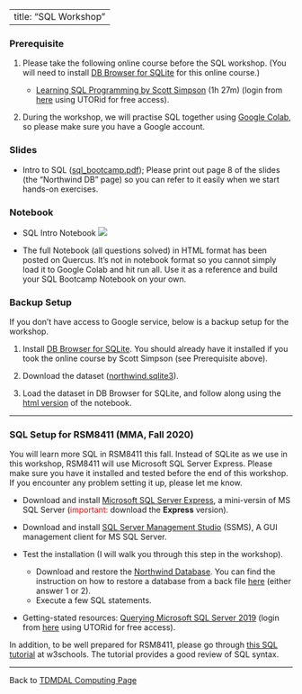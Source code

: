<style>
ol ul {
    margin-bottom: 10px;
}
</style>

---
title: "SQL Workshop"
---

### Prerequisite

1. Please take the following online course before the SQL workshop. (You will need to install [DB Browser for SQLite](https://sqlitebrowser.org/){target="_blank"} for this online course.)

    * [Learning SQL Programming by Scott Simpson](https://www.linkedin.com/learning/learning-sql-programming){target="_blank"} (1h 27m) (login from [here](https://onesearch.library.utoronto.ca/linkit/lyndacom-online-courses){target="_blank"} using UTORid for free access).

2. During the workshop, we will practise SQL together using [Google Colab](https://colab.research.google.com/){target="_blank"}, so please make sure you have a Google account.

### Slides

* Intro to SQL ([sql_bootcamp.pdf](sql_bootcamp.pdf)); Please print out page 8 of the slides (the "Northwind DB" page) so you can refer to it easily when we start hands-on exercises.

### Notebook

* SQL Intro Notebook [![](colab-badge.svg)](https://colab.research.google.com/github/tdmdal/mma-sql/blob/master/docs/SQL_Intro_Sqlite.ipynb)

* The full Notebook (all questions solved) in HTML format has been posted on Quercus. It's not in notebook format so you cannot simply load it to Google Colab and hit run all. Use it as a reference and build your SQL Bootcamp Notebook on your own.

### Backup Setup

If you don't have access to Google service, below is a backup setup for the workshop.

1. Install [DB Browser for SQLite](https://sqlitebrowser.org/){target="_blank"}. You should already have it installed if you took the online course by Scott Simpson (see Prerequisite above).

2. Download the dataset ([northwind.sqlite3](data/northwind.sqlite3)).

3. Load the dataset in DB Browser for SQLite, and follow along using the [html version](SQL_Intro_Sqlite.html) of the notebook.

---

### SQL Setup for RSM8411 (MMA, Fall 2020)

You will learn more SQL in RSM8411 this fall. Instead of SQLite as we use in this workshop, RSM8411 will use Microsoft SQL Server Express. Please make sure you have it installed and tested before the end of this workshop. If you encounter any problem setting it up, please let me know.

* Download and install [Microsoft SQL Server Express](https://www.microsoft.com/en-us/sql-server/sql-server-downloads){target="_blank"}, a mini-versin of MS SQL Server (<span style="color: red;">important:</span> download the **Express** version).

* Download and install [SQL Server Management Studio](https://docs.microsoft.com/en-us/sql/ssms/download-sql-server-management-studio-ssms){target="_blank"} (SSMS), A GUI management client for MS SQL Server.

* Test the installation (I will walk you through this step in the workshop).
    * Download and restore the [Northwind Database](northwind.bak). You can find the instruction on how to restore a database from a back file [here](https://stackoverflow.com/questions/20837673/how-to-import-a-bak-file-into-sql-server-express){target="_blank"} (either answer 1 or 2).
    * Execute a few SQL statements.

* Getting-stated resources: [Querying Microsoft SQL Server 2019](https://www.linkedin.com/learning/querying-microsoft-sql-server-2019){target="_blank"} (login from [here](https://onesearch.library.utoronto.ca/linkit/lyndacom-online-courses){target="_blank"} using UTORid for free access).

In addition, to be well prepared for RSM8411, please go through [this SQL tutorial](https://www.w3schools.com/sql/){target="_blank"} at w3schools. The tutorial provides a good review of SQL syntax.

---

Back to [TDMDAL Computing Page](https://tdmdal.github.io/)